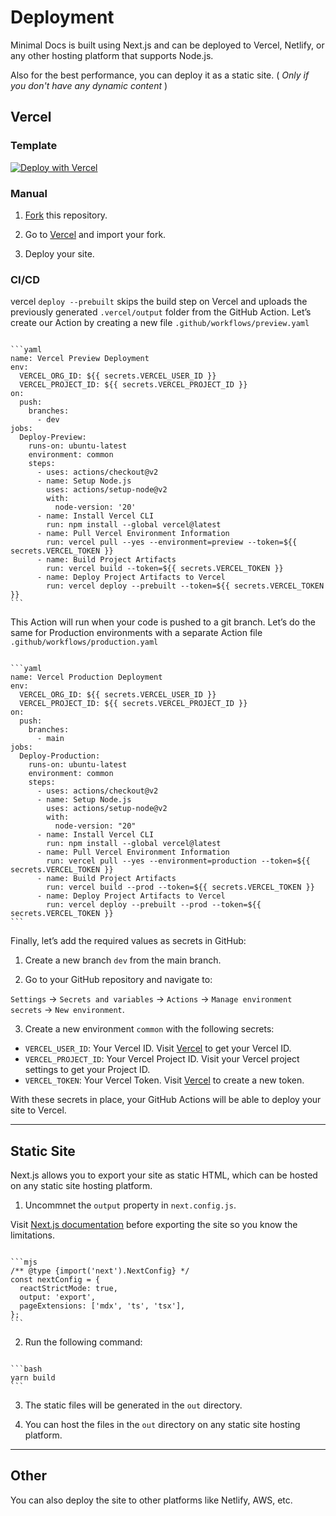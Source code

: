 # Deployment

Minimal Docs is built using Next.js and can be deployed to Vercel, Netlify, or any other hosting platform that supports Node.js.

Also for the best performance, you can deploy it as a static site. ( *Only if you don't have any dynamic content* )

## Vercel

### Template

[![Deploy with Vercel](https://vercel.com/button)](https://vercel.com/new/clone?repository-url=https://github.com/mohitxskull/Minimal)

### Manual

1. [Fork](https://docs.github.com/en/pull-requests/collaborating-with-pull-requests/working-with-forks/fork-a-repo) this repository.

2. Go to [Vercel](https://vercel.com/new) and import your fork.

3. Deploy your site.

### CI/CD

vercel `deploy --prebuilt` skips the build step on Vercel and uploads the previously generated `.vercel/output` folder from the GitHub Action. Let’s create our Action by creating a new file `.github/workflows/preview.yaml`

<Code>
```yaml
name: Vercel Preview Deployment
env:
  VERCEL_ORG_ID: ${{ secrets.VERCEL_USER_ID }}
  VERCEL_PROJECT_ID: ${{ secrets.VERCEL_PROJECT_ID }}
on:
  push:
    branches:
      - dev
jobs:
  Deploy-Preview:
    runs-on: ubuntu-latest
    environment: common
    steps:
      - uses: actions/checkout@v2
      - name: Setup Node.js
        uses: actions/setup-node@v2
        with:
          node-version: '20'
      - name: Install Vercel CLI
        run: npm install --global vercel@latest
      - name: Pull Vercel Environment Information
        run: vercel pull --yes --environment=preview --token=${{ secrets.VERCEL_TOKEN }}
      - name: Build Project Artifacts
        run: vercel build --token=${{ secrets.VERCEL_TOKEN }}
      - name: Deploy Project Artifacts to Vercel
        run: vercel deploy --prebuilt --token=${{ secrets.VERCEL_TOKEN }}
```
</Code>

This Action will run when your code is pushed to a git branch. Let’s do the same for Production environments with a separate Action file `.github/workflows/production.yaml`

<Code>
```yaml
name: Vercel Production Deployment
env:
  VERCEL_ORG_ID: ${{ secrets.VERCEL_USER_ID }}
  VERCEL_PROJECT_ID: ${{ secrets.VERCEL_PROJECT_ID }}
on:
  push:
    branches:
      - main
jobs:
  Deploy-Production:
    runs-on: ubuntu-latest
    environment: common
    steps:
      - uses: actions/checkout@v2
      - name: Setup Node.js
        uses: actions/setup-node@v2
        with:
          node-version: "20"
      - name: Install Vercel CLI
        run: npm install --global vercel@latest
      - name: Pull Vercel Environment Information
        run: vercel pull --yes --environment=production --token=${{ secrets.VERCEL_TOKEN }}
      - name: Build Project Artifacts
        run: vercel build --prod --token=${{ secrets.VERCEL_TOKEN }}
      - name: Deploy Project Artifacts to Vercel
        run: vercel deploy --prebuilt --prod --token=${{ secrets.VERCEL_TOKEN }}
```
</Code>

Finally, let’s add the required values as secrets in GitHub:

1. Create a new branch `dev` from the main branch.

2. Go to your GitHub repository and navigate to:

`Settings` → `Secrets and variables` → `Actions` → `Manage environment secrets` → `New environment`.

3. Create a new environment `common` with the following secrets:

- `VERCEL_USER_ID`: Your Vercel ID. Visit [Vercel](https://vercel.com/account) to get your Vercel ID.
- `VERCEL_PROJECT_ID`: Your Vercel Project ID. Visit your Vercel project settings to get your Project ID.
- `VERCEL_TOKEN`: Your Vercel Token. Visit [Vercel](https://vercel.com/account/tokens) to create a new token.

With these secrets in place, your GitHub Actions will be able to deploy your site to Vercel.

---

## Static Site

Next.js allows you to export your site as static HTML, which can be hosted on any static site hosting platform.

1. Uncommnet the `output` property in `next.config.js`.

Visit [Next.js documentation](https://nextjs.org/docs/pages/building-your-application/deploying/static-exports) before exporting the site so you
know the limitations.

<Code>
```mjs
/** @type {import('next').NextConfig} */
const nextConfig = {
  reactStrictMode: true,
  output: 'export',
  pageExtensions: ['mdx', 'ts', 'tsx'],
};
```
</Code>

2. Run the following command:

<Code>
```bash
yarn build
```
</Code>

3. The static files will be generated in the `out` directory.

4. You can host the files in the `out` directory on any static site hosting platform.

---

## Other

You can also deploy the site to other platforms like Netlify, AWS, etc.